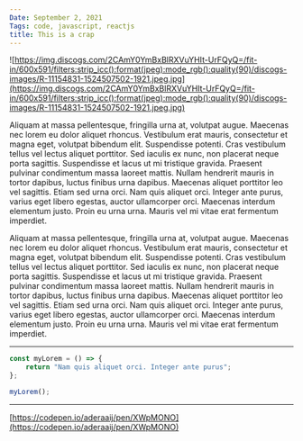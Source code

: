 ```yaml
---
Date: September 2, 2021
Tags: code, javascript, reactjs
title: This is a crap
---
```


![https://img.discogs.com/2CAmY0YmBxBlRXVuYHIt-UrFQyQ=/fit-in/600x591/filters:strip_icc():format(jpeg):mode_rgb():quality(90)/discogs-images/R-11154831-1524507502-1921.jpeg.jpg](https://img.discogs.com/2CAmY0YmBxBlRXVuYHIt-UrFQyQ=/fit-in/600x591/filters:strip_icc():format(jpeg):mode_rgb():quality(90)/discogs-images/R-11154831-1524507502-1921.jpeg.jpg)

Aliquam at massa pellentesque, fringilla urna at, volutpat augue. Maecenas nec lorem eu dolor aliquet rhoncus. Vestibulum erat mauris, consectetur et magna eget, volutpat bibendum elit. Suspendisse potenti. Cras vestibulum tellus vel lectus aliquet porttitor. Sed iaculis ex nunc, non placerat neque porta sagittis. Suspendisse et lacus ut mi tristique gravida. Praesent pulvinar condimentum massa laoreet mattis. Nullam hendrerit mauris in tortor dapibus, luctus finibus urna dapibus. Maecenas aliquet porttitor leo vel sagittis. Etiam sed urna orci. Nam quis aliquet orci. Integer ante purus, varius eget libero egestas, auctor ullamcorper orci. Maecenas interdum elementum justo. Proin eu urna urna. Mauris vel mi vitae erat fermentum imperdiet.

Aliquam at massa pellentesque, fringilla urna at, volutpat augue. Maecenas nec lorem eu dolor aliquet rhoncus. Vestibulum erat mauris, consectetur et magna eget, volutpat bibendum elit. Suspendisse potenti. Cras vestibulum tellus vel lectus aliquet porttitor. Sed iaculis ex nunc, non placerat neque porta sagittis. Suspendisse et lacus ut mi tristique gravida. Praesent pulvinar condimentum massa laoreet mattis. Nullam hendrerit mauris in tortor dapibus, luctus finibus urna dapibus. Maecenas aliquet porttitor leo vel sagittis. Etiam sed urna orci. Nam quis aliquet orci. Integer ante purus, varius eget libero egestas, auctor ullamcorper orci. Maecenas interdum elementum justo. Proin eu urna urna. Mauris vel mi vitae erat fermentum imperdiet.

---

```jsx
const myLorem = () => {
	return "Nam quis aliquet orci. Integer ante purus";
};

myLorem();
```

---

[https://codepen.io/aderaaij/pen/XWpMONO](https://codepen.io/aderaaij/pen/XWpMONO)